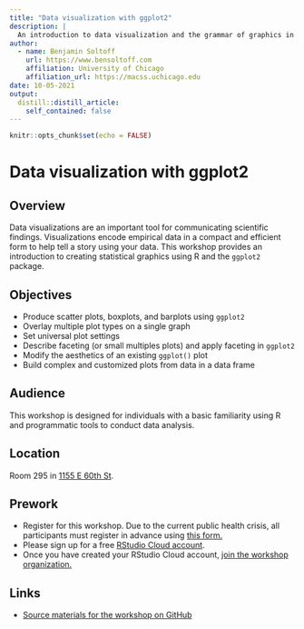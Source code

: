 ```yaml
---
title: "Data visualization with ggplot2"
description: |
  An introduction to data visualization and the grammar of graphics in R.
author:
  - name: Benjamin Soltoff
    url: https://www.bensoltoff.com
    affiliation: University of Chicago
    affiliation_url: https://macss.uchicago.edu
date: 10-05-2021
output:
  distill::distill_article:
    self_contained: false
---
```


```r
knitr::opts_chunk$set(echo = FALSE)
```

# Data visualization with ggplot2

## Overview

Data visualizations are an important tool for communicating scientific findings. Visualizations encode empirical data in a compact and efficient form to help tell a story using your data. This workshop provides an introduction to creating statistical graphics using R and the `ggplot2` package.

## Objectives

- Produce scatter plots, boxplots, and barplots using `ggplot2`
- Overlay multiple plot types on a single graph
- Set universal plot settings
- Describe faceting (or small multiples plots) and apply faceting in `ggplot2`
- Modify the aesthetics of an existing `ggplot()` plot
- Build complex and customized plots from data in a data frame

## Audience

This workshop is designed for individuals with a basic familiarity using R and programmatic tools to conduct data analysis.

## Location

Room 295 in [1155 E 60th St](https://goo.gl/maps/7n7wDsd9mjnfRBtR8).

## Prework

- Register for this workshop. Due to the current public health crisis, all participants must register in advance using [this form.](https://forms.gle/dXpDDpmYrhmQKdmEA)
- Please sign up for a free [RStudio Cloud account](https://rstudio.cloud).
- Once you have created your RStudio Cloud account, [join the workshop organization.](https://rstudio.cloud/spaces/177434/join?access_code=cGV7c0V8%2Bpr0kFC5NkOX%2FgxNNhIm3PchWX1CjdBf)

## Links

- [Source materials for the workshop on GitHub](https://github.com/css-skills/dataviz)
